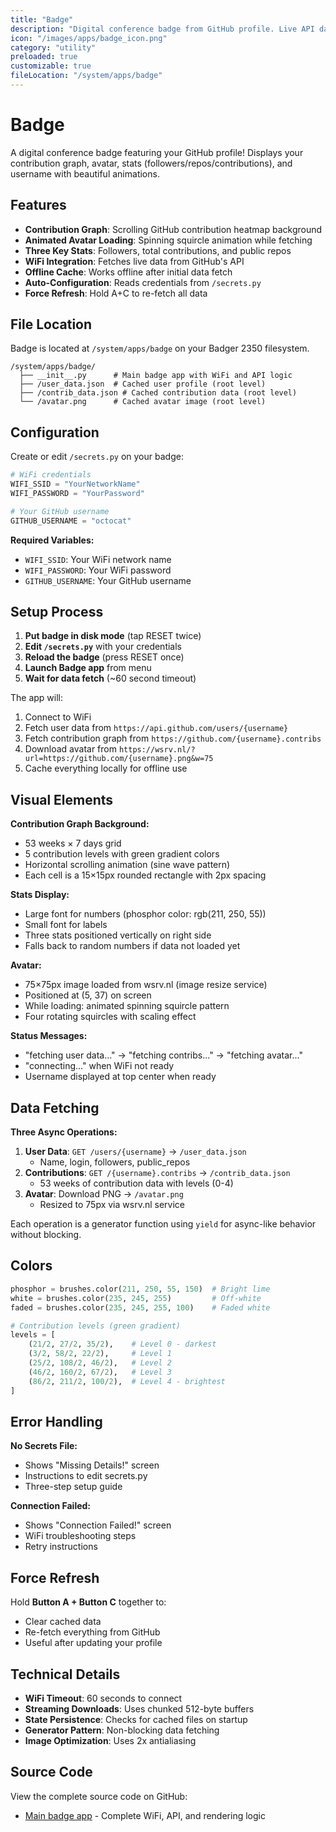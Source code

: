 ```yaml
---
title: "Badge"
description: "Digital conference badge from GitHub profile. Live API data: followers, repos, contributions. WiFi required."
icon: "/images/apps/badge_icon.png"
category: "utility"
preloaded: true
customizable: true
fileLocation: "/system/apps/badge"
---
```


# Badge

A digital conference badge featuring your GitHub profile! Displays your contribution graph, avatar, stats (followers/repos/contributions), and username with beautiful animations.

## Features

- **Contribution Graph**: Scrolling GitHub contribution heatmap background
- **Animated Avatar Loading**: Spinning squircle animation while fetching
- **Three Key Stats**: Followers, total contributions, and public repos
- **WiFi Integration**: Fetches live data from GitHub's API
- **Offline Cache**: Works offline after initial data fetch
- **Auto-Configuration**: Reads credentials from `/secrets.py`
- **Force Refresh**: Hold A+C to re-fetch all data

## File Location

Badge is located at `/system/apps/badge` on your Badger 2350 filesystem.

```
/system/apps/badge/
  ├── __init__.py      # Main badge app with WiFi and API logic
  ├── /user_data.json  # Cached user profile (root level)
  ├── /contrib_data.json # Cached contribution data (root level)
  └── /avatar.png      # Cached avatar image (root level)
```

## Configuration

Create or edit `/secrets.py` on your badge:

```python
# WiFi credentials
WIFI_SSID = "YourNetworkName"
WIFI_PASSWORD = "YourPassword"

# Your GitHub username
GITHUB_USERNAME = "octocat"
```

**Required Variables:**
- `WIFI_SSID`: Your WiFi network name
- `WIFI_PASSWORD`: Your WiFi password
- `GITHUB_USERNAME`: Your GitHub username

## Setup Process

1. **Put badge in disk mode** (tap RESET twice)
2. **Edit `/secrets.py`** with your credentials
3. **Reload the badge** (press RESET once)
4. **Launch Badge app** from menu
5. **Wait for data fetch** (~60 second timeout)

The app will:
1. Connect to WiFi
2. Fetch user data from `https://api.github.com/users/{username}`
3. Fetch contribution graph from `https://github.com/{username}.contribs`
4. Download avatar from `https://wsrv.nl/?url=https://github.com/{username}.png&w=75`
5. Cache everything locally for offline use

## Visual Elements

**Contribution Graph Background:**
- 53 weeks × 7 days grid
- 5 contribution levels with green gradient colors
- Horizontal scrolling animation (sine wave pattern)
- Each cell is a 15×15px rounded rectangle with 2px spacing

**Stats Display:**
- Large font for numbers (phosphor color: rgb(211, 250, 55))
- Small font for labels  
- Three stats positioned vertically on right side
- Falls back to random numbers if data not loaded yet

**Avatar:**
- 75×75px image loaded from wsrv.nl (image resize service)
- Positioned at (5, 37) on screen
- While loading: animated spinning squircle pattern
- Four rotating squircles with scaling effect

**Status Messages:**
- "fetching user data..." → "fetching contribs..." → "fetching avatar..."
- "connecting..." when WiFi not ready
- Username displayed at top center when ready

## Data Fetching

**Three Async Operations:**
1. **User Data**: `GET /users/{username}` → `/user_data.json`
   - Name, login, followers, public_repos
2. **Contributions**: `GET /{username}.contribs` → `/contrib_data.json`
   - 53 weeks of contribution data with levels (0-4)
3. **Avatar**: Download PNG → `/avatar.png`
   - Resized to 75px via wsrv.nl service

Each operation is a generator function using `yield` for async-like behavior without blocking.

## Colors

```python
phosphor = brushes.color(211, 250, 55, 150)  # Bright lime
white = brushes.color(235, 245, 255)         # Off-white
faded = brushes.color(235, 245, 255, 100)    # Faded white

# Contribution levels (green gradient)
levels = [
    (21/2, 27/2, 35/2),    # Level 0 - darkest
    (3/2, 58/2, 22/2),     # Level 1
    (25/2, 108/2, 46/2),   # Level 2
    (46/2, 160/2, 67/2),   # Level 3
    (86/2, 211/2, 100/2),  # Level 4 - brightest
]
```

## Error Handling

**No Secrets File:**
- Shows "Missing Details!" screen
- Instructions to edit secrets.py
- Three-step setup guide

**Connection Failed:**
- Shows "Connection Failed!" screen
- WiFi troubleshooting steps
- Retry instructions

## Force Refresh

Hold **Button A + Button C** together to:
- Clear cached data
- Re-fetch everything from GitHub
- Useful after updating your profile

## Technical Details

- **WiFi Timeout**: 60 seconds to connect
- **Streaming Downloads**: Uses chunked 512-byte buffers
- **State Persistence**: Checks for cached files on startup
- **Generator Pattern**: Non-blocking data fetching
- **Image Optimization**: Uses 2x antialiasing

## Source Code

View the complete source code on GitHub:
- [Main badge app](https://github.com/badger/tufty/blob/main/badge/apps/badge/__init__.py) - Complete WiFi, API, and rendering logic
